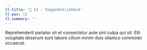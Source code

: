 ```yaml
---
tl-title: '👾 13 - Toegankelijkheid'
tl-pos: 13
tl-summary: ''
---
```


Reprehenderit pariatur sit et consectetur aute sint culpa qui sit. Elit voluptate deserunt sunt labore cillum minim duis ullamco commodo occaecat.